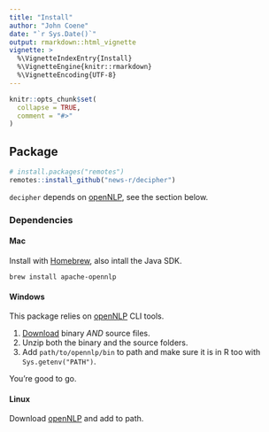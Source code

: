 ```yaml
---
title: "Install"
author: "John Coene"
date: "`r Sys.Date()`"
output: rmarkdown::html_vignette
vignette: >
  %\VignetteIndexEntry{Install}
  %\VignetteEngine{knitr::rmarkdown}
  %\VignetteEncoding{UTF-8}
---
```


```r
knitr::opts_chunk$set(
  collapse = TRUE,
  comment = "#>"
)
```

## Package

```r
# install.packages("remotes")
remotes::install_github("news-r/decipher")
```

`decipher` depends on [openNLP](https://opennlp.apache.org/), see the section below.

### Dependencies

#### Mac

Install with [Homebrew](https://brew.sh/), also intall the Java SDK.

```
brew install apache-opennlp
```

#### Windows

This package relies on [openNLP](http://opennlp.apache.org/) CLI tools.

1. [Download](http://opennlp.apache.org/download.html) binary *AND* source files.
2. Unzip both the binary and the source folders.
3. Add `path/to/opennlp/bin` to path and make sure it is in R too with `Sys.getenv("PATH")`.

You're good to go.

#### Linux

Download [openNLP](http://opennlp.apache.org/) and add to path.